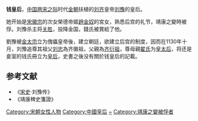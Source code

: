 '''钱皇后'''，[[中国|中国]][[宋朝|两宋之际]]时代[[金朝|金朝]]扶植的[[刘齐|刘齐]]皇帝[[刘豫|刘豫]]的皇后。

她开始是[[宋徽宗|宋徽宗]]的次女榮德帝姬[[趙金奴|趙金奴]]的宮女，熟悉后宫的礼节，靖康之變時被俘。刘豫杀主将[[关胜|关胜]]，投降金国，錢氏被賞給了他。

劉豫被[[金太宗|金太宗]]立为傀儡皇帝後，建立朝廷，欲建立后宫的制度，因而在1130年十月，刘豫追尊其祖父[[刘忠_(宋)|刘忠]]為齐徽祖，父親為[[齐衍祖|齐衍祖]]，尊母親[[翟太后_(齐衍祖)|翟氏]]为[[皇太后|皇太后]]，将还是妾室的钱氏冊立为[[皇后|皇后]]，史書之後没有關於钱皇后的記載。

==参考文献==
*《[[宋史|宋史]]·刘豫传》
*《靖康稗史箋證》
{{金朝皇后}}
[[Category:宋朝女性人物|Category:宋朝女性人物]]
[[Category:中國皇后|Category:中國皇后]]
[[Category:钱姓|~]]
[[Category:靖康之變被俘者|Category:靖康之變被俘者]]